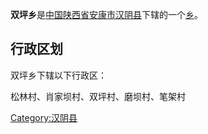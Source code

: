{{中国乡级行政区
|行政区全称 = 双坪乡
|景观照片文件名 = 
|景观照片描述 = 
|汉语拼音 =
|其他语言 = 
|其他语言名称 = 
|位置图文件名 = 
|位置图描述 = 
|自定义图片=
|上级行政区 = [[陕西省|陕西省]][[安康市|安康市]][[汉阴县|汉阴县]]
|行政区类别 = [[乡级行政区|乡]]
|行政区划代码 = 
|行政区划 = 
|村委会 = 
|居委会 = 
|建置时间 = 
|领导职位 = 
|领导名称 = 
|政府驻地 = 
|毗邻 = 
|地理坐标 = 
|总面积 = 
|总人口 = 
|户籍人口 = 
|户籍人口年份 = 
|常住人口 = 
|常住人口年份 = 
|人口密度 = 
|GDP = 
|邮政编码 = 
|电话区号 = 
|官方网站 = 
|网站名称 = 
}}
'''双坪乡'''是[[中华人民共和国|中国]][[陕西省|陕西省]][[安康市|安康市]][[汉阴县|汉阴县]]下辖的一个[[乡级行政区|乡]]。

== 行政区划 ==
双坪乡下辖以下行政区：

松林村、肖家坝村、双坪村、磨坝村、笔架村

{{陕西小作品}}
{{汉阴县行政区划}}

[[Category:汉阴县|Category:汉阴县]]